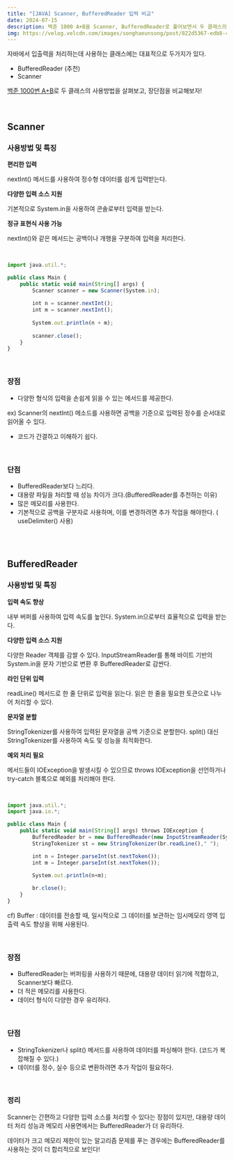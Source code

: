 ```yaml
---
title: "[JAVA] Scanner, BufferedReader 입력 비교"
date: 2024-07-15
description: 백준 1000 A+B을 Scanner, BufferedReader로 풀어보면서 두 클래스의 입력 방법을 비교해부자
img: https://velog.velcdn.com/images/songhaeunsong/post/822d5367-edb8-498a-a02a-ece6b580e565/image.png
---
```


자바에서 입출력을 처리하는데 사용하는 클래스에는 대표적으로 두가지가 있다.
- BufferedReader (추천)
- Scanner


[백준 1000번 A+B](https://www.acmicpc.net/problem/1000)로 두 클래스의 사용방법을 살펴보고, 장단점을 비교해보자! 

<br />

## Scanner

### 사용방법 및 특징

**편리한 입력**

nextInt() 메서드를 사용하여 정수형 데이터를 쉽게 입력받는다.

**다양한 입력 소스 지원**

기본적으로 System.in을 사용하여 콘솔로부터 입력을 받는다.

**정규 표현식 사용 가능**

nextInt()와 같은 메서드는 공백이나 개행을 구분하여 입력을 처리한다.


<br />


```js
import java.util.*;

public class Main {
    public static void main(String[] args) {
        Scanner scanner = new Scanner(System.in);
        
        int n = scanner.nextInt();
        int m = scanner.nextInt();
        
        System.out.println(n + m);
        
        scanner.close();
    }
}
```

<br />

### 장점
- 다양한 형식의 입력을 손쉽게 읽을 수 있는 메서드를 제공한다. 

ex) Scanner의 nextInt() 메소드를 사용하면 공백을 기준으로 입력된 정수를 순서대로 읽어올 수 있다.

- 코드가 간결하고 이해하기 쉽다.

<br />

### 단점
- BufferedReader보다 느리다.
- 대용량 파일을 처리할 때 성능 차이가 크다.(BufferedReader를 추천하는 이유)
- 많은 메모리를 사용한다.
- 기본적으로 공백을 구분자로 사용하며, 이를 변경하려면 추가 작업을 해야한다. ( useDelimiter() 사용)

<br />
<br />

## BufferedReader

### 사용방법 및 특징

**입력 속도 향상**

내부 버퍼를 사용하여 입력 속도를 높인다.
System.in으로부터 효율적으로 입력을 받는다.

**다양한 입력 소스 지원**

다양한 Reader 객체를 감쌀 수 있다.
InputStreamReader를 통해 바이트 기반의 System.in을 문자 기반으로 변환 후 BufferedReader로 감싼다.

**라인 단위 입력**

readLine() 메서드로 한 줄 단위로 입력을 읽는다.
읽은 한 줄을 필요한 토큰으로 나누어 처리할 수 있다.

**문자열 분할**

StringTokenizer를 사용하여 입력된 문자열을 공백 기준으로 분할한다.
split() 대신 StringTokenizer를 사용하여 속도 및 성능을 최적화한다.

**예외 처리 필요**

메서드들이 IOException을 발생시킬 수 있으므로 throws IOException을 선언하거나 try-catch 블록으로 예외를 처리해야 한다.

<br />

```js
import java.util.*;
import java.io.*;

public class Main {
    public static void main(String[] args) throws IOException {
        BufferedReader br = new BufferedReader(new InputStreamReader(System.in));
        StringTokenizer st = new StringTokenizer(br.readLine()," ");

        int n = Integer.parseInt(st.nextToken());
        int m = Integer.parseInt(st.nextToken());
        
        System.out.println(n+m);

        br.close();
    }
}

```
cf) Buffer : 데이터를 전송할 때, 일시적으로 그 데이터를 보관하는 임시메모리 영역
입출력 속도 향상을 위해 사용된다.


<br />


### 장점
- BufferedReader는 버퍼링을 사용하기 때문에, 대용량 데이터 읽기에 적합하고, Scanner보다 빠르다.
- 더 적은 메모리를 사용한다.
- 데이터 형식이 다양한 경우 유리하다.

<br />

### 단점
- StringTokenizer나 split() 메서드를 사용하여 데이터를 파싱해야 한다. (코드가 복잡해질 수 있다.)
- 데이터를 정수, 실수 등으로 변환하려면 추가 작업이 필요하다.

<br />

### 정리
Scanner는 간편하고 다양한 입력 소스를 처리할 수 있다는 장점이 있지만, 대용량 데이터 처리 성능과 메모리 사용면에서는 BufferedReader가 더 유리하다. 

데이터가 크고 메모리 제한이 있는 알고리즘 문제를 푸는 경우에는 BufferedReader를 사용하는 것이 더 합리적으로 보인다!


